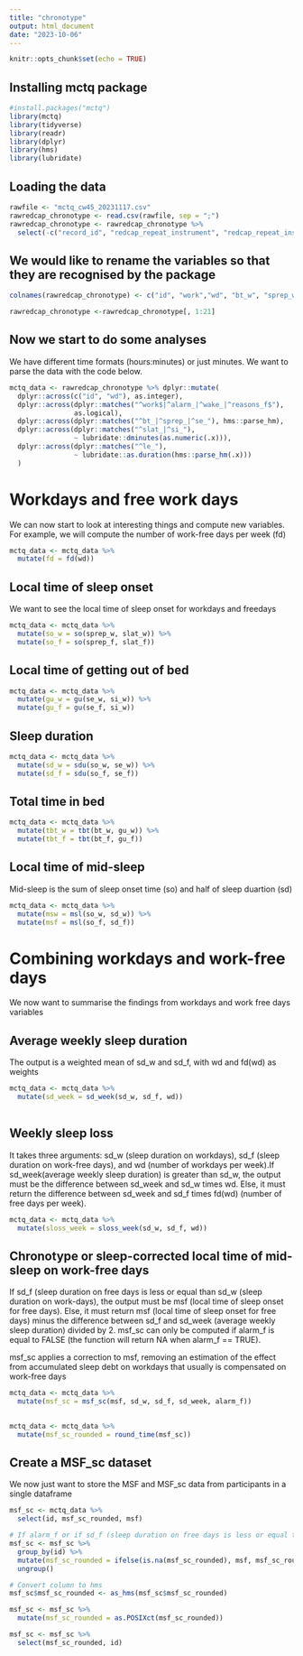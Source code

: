 ---
title: "chronotype"
output: html_document
date: "2023-10-06"
---

```{r setup, include=FALSE}
knitr::opts_chunk$set(echo = TRUE)
```

## Installing mctq package

```{r}
#install.packages("mctq")
library(mctq)
library(tidyverse)
library(readr)
library(dplyr)
library(hms)
library(lubridate)
```

## Loading the data

```{r}
rawfile <- "mctq_cw45_20231117.csv"
rawredcap_chronotype <- read.csv(rawfile, sep = ";")
rawredcap_chronotype <- rawredcap_chronotype %>%
  select(-c("record_id", "redcap_repeat_instrument", "redcap_repeat_instance", "mctq_timestamp")) 
```

## We would like to rename the variables so that they are recognised by the package
```{r}
colnames(rawredcap_chronotype) <- c("id", "work","wd", "bt_w", "sprep_w", "slat_w", "se_w", "si_w", "alarm_w", "wake_before_w", "bt_f", "sprep_f", "slat_f", "se_f", "si_f", "alarm_f", "reasons_f", "mctq_reason_1", "mctq_reason_2", "mctq_reason_3", "mctq_reason_spec")

rawredcap_chronotype <-rawredcap_chronotype[, 1:21]
```

## Now we start to do some analyses
We have different time formats (hours:minutes) or just minutes. We want to parse the data with the code below.
```{r}
mctq_data <- rawredcap_chronotype %>% dplyr::mutate(
  dplyr::across(c("id", "wd"), as.integer),
  dplyr::across(dplyr::matches("^work$|^alarm_|^wake_|^reasons_f$"),
                as.logical),
  dplyr::across(dplyr::matches("^bt_|^sprep_|^se_"), hms::parse_hm),
  dplyr::across(dplyr::matches("^slat_|^si_"),
                ~ lubridate::dminutes(as.numeric(.x))),
  dplyr::across(dplyr::matches("^le_"), 
                ~ lubridate::as.duration(hms::parse_hm(.x)))
  )
```

# Workdays and free work days

We can now start to look at interesting things and compute new variables. For example, we will compute the number of work-free days per week (fd)
```{r}
mctq_data <- mctq_data %>%
  mutate(fd = fd(wd))
```

## Local time of sleep onset
We want to see the local time of sleep onset for workdays and freedays
```{r}
mctq_data <- mctq_data %>%
  mutate(so_w = so(sprep_w, slat_w)) %>%
  mutate(so_f = so(sprep_f, slat_f))
```

## Local time of getting out of bed 
```{r}
mctq_data <- mctq_data %>%
  mutate(gu_w = gu(se_w, si_w)) %>%
  mutate(gu_f = gu(se_f, si_w))
```
## Sleep duration
```{r}
mctq_data <- mctq_data %>%
  mutate(sd_w = sdu(so_w, se_w)) %>%
  mutate(sd_f = sdu(so_f, se_f))
```
## Total time in bed 
```{r}
mctq_data <- mctq_data %>%
  mutate(tbt_w = tbt(bt_w, gu_w)) %>%
  mutate(tbt_f = tbt(bt_f, gu_f))
```
## Local time of mid-sleep
Mid-sleep is the sum of sleep onset time (so) and half of sleep duartion (sd)
```{r}
mctq_data <- mctq_data %>%
  mutate(msw = msl(so_w, sd_w)) %>%
  mutate(msf = msl(so_f, sd_f))
```
# Combining workdays and work-free days 
We now want to summarise the findings from workdays and work free days variables

## Average weekly sleep duration
The output is a weighted mean of sd_w and sd_f, with wd and fd(wd) as weights
```{r}
mctq_data <- mctq_data %>%
  mutate(sd_week = sd_week(sd_w, sd_f, wd))
           
```
## Weekly sleep loss
It takes three arguments: sd_w (sleep duration on workdays), sd_f (sleep duration on work-free days), and wd (number of workdays per week).If sd_week(average weekly sleep duration) is greater than sd_w, the output must be the difference between sd_week and sd_w times wd. Else, it must return the difference between sd_week and sd_f times fd(wd) (number of free days per week). 
```{r}
mctq_data <- mctq_data %>%
  mutate(sloss_week = sloss_week(sd_w, sd_f, wd))
```
## Chronotype or sleep-corrected local time of mid-sleep on work-free days 
If sd_f (sleep duration on free days is less or equal than sd_w (sleep duration on work-days), the output must be msf (local time of sleep onset for free days). Else, it must return msf (local time of sleep onset for free days) minus the difference between sd_f and sd_week (average weekly sleep duration) divided by 2. msf_sc can only be computed if alarm_f is equal to FALSE (the function will return NA when alarm_f == TRUE).

msf_sc applies a correction to msf, removing an estimation of the effect from accumulated sleep debt on workdays that usually is compensated on work-free days
```{r}
mctq_data <- mctq_data %>%
  mutate(msf_sc = msf_sc(msf, sd_w, sd_f, sd_week, alarm_f))
  
```

```{r}
mctq_data <- mctq_data %>%
  mutate(msf_sc_rounded = round_time(msf_sc))
```
## Create a MSF_sc dataset 
We now just want to store the MSF and MSF_sc data from participants in a single dataframe
```{r}
msf_sc <- mctq_data %>%
  select(id, msf_sc_rounded, msf)
```


```{r}
# If alarm_f or if sd_f (sleep duration on free days is less or equal than sd_w (sleep duration on work-days), msf_sc returns NA and the chrnotype we are inetersted in visualising is then MSF (no correction applied). So, we want to mutate the msf_sc_rounded column to nclude the msf values in case msf_sc cannot be calculated
msf_sc <- msf_sc %>%
  group_by(id) %>%
  mutate(msf_sc_rounded = ifelse(is.na(msf_sc_rounded), msf, msf_sc_rounded)) %>%
  ungroup()

# Convert column to hms
msf_sc$msf_sc_rounded <- as_hms(msf_sc$msf_sc_rounded)
```

```{r}
msf_sc <- msf_sc %>%
  mutate(msf_sc_rounded = as.POSIXct(msf_sc_rounded))
```

```{r}
msf_sc <- msf_sc %>%
  select(msf_sc_rounded, id) 
```

